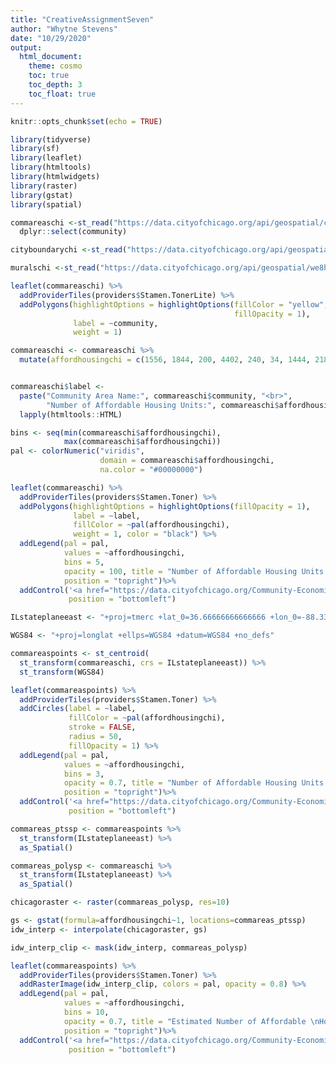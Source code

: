 ```yaml
---
title: "CreativeAssignmentSeven"
author: "Whytne Stevens"
date: "10/29/2020"
output: 
  html_document:
    theme: cosmo
    toc: true
    toc_depth: 3
    toc_float: true
---
```


```r
knitr::opts_chunk$set(echo = TRUE)
```


```r
library(tidyverse)
library(sf)
library(leaflet)
library(htmltools)
library(htmlwidgets)
library(raster)
library(gstat)
library(spatial)
```




```r
commareaschi <-st_read("https://data.cityofchicago.org/api/geospatial/cauq-8yn6?method=export&format=GeoJSON", quiet = TRUE) %>%
  dplyr::select(community)

```

```r
cityboundarychi <-st_read("https://data.cityofchicago.org/api/geospatial/ewy2-6yfk?method=export&format=GeoJSON")
```


```r
muralschi <-st_read("https://data.cityofchicago.org/api/geospatial/we8h-apcf?method=export&format=GeoJSON")
```



```r
leaflet(commareaschi) %>%
  addProviderTiles(providers$Stamen.TonerLite) %>%
  addPolygons(highlightOptions = highlightOptions(fillColor = "yellow", 
                                                  fillOpacity = 1),
              label = ~community, 
              weight = 1) 
```



```r
commareaschi <- commareaschi %>%
  mutate(affordhousingchi = c(1556, 1844, 200, 4402, 240, 34, 1444, 218, 1418, 1034, 146, 0, 760, 466, 200, 102, 258, 34, 522, 620, 0, 64, 746, 1654, 956, 1208, 1254, 1650, 2456, 2114, 2084, 78, 702, 2294, 0, 168, 1364, 32, 824, 324, 204, 614, 0, 0, 580, 0, 832, 124, 420, 172, 0, 404, 150, 232, 344, 0, 60, 170, 672, 156, 118, 0, 178, 682, 168, 1368, 48, 0, 170, 812, 0, 284, 0, 0, 0, 1008, 0))


commareaschi$label <- 
  paste("Community Area Name:", commareaschi$community, "<br>", 
        "Number of Affordable Housing Units:", commareaschi$affordhousingchi, "<br>") %>% 
  lapply(htmltools::HTML)

bins <- seq(min(commareaschi$affordhousingchi),
            max(commareaschi$affordhousingchi))
pal <- colorNumeric("viridis", 
                    domain = commareaschi$affordhousingchi,
                    na.color = "#00000000")

leaflet(commareaschi) %>%
  addProviderTiles(providers$Stamen.Toner) %>%
  addPolygons(highlightOptions = highlightOptions(fillOpacity = 1),
              label = ~label,
              fillColor = ~pal(affordhousingchi),
              weight = 1, color = "black") %>% 
  addLegend(pal = pal, 
            values = ~affordhousingchi,
            bins = 5,
            opacity = 100, title = "Number of Affordable Housing Units by Community Area",
            position = "topright")%>%
  addControl('<a href="https://data.cityofchicago.org/Community-Economic-Development/Affordable-Housing-Units-by-Community-Area/yvj4-y3fb">Data source</a>',
             position = "bottomleft")
```


```r
ILstateplaneeast <- "+proj=tmerc +lat_0=36.66666666666666 +lon_0=-88.33333333333333 +k=0.9999749999999999 +x_0=300000 +y_0=0 +ellps=GRS80 +units=m +no_defs"

WGS84 <- "+proj=longlat +ellps=WGS84 +datum=WGS84 +no_defs"

commareaspoints <- st_centroid(
  st_transform(commareaschi, crs = ILstateplaneeast)) %>%
  st_transform(WGS84)

leaflet(commareaspoints) %>%
  addProviderTiles(providers$Stamen.Toner) %>%
  addCircles(label = ~label,
             fillColor = ~pal(affordhousingchi),
             stroke = FALSE, 
             radius = 50, 
             fillOpacity = 1) %>% 
  addLegend(pal = pal, 
            values = ~affordhousingchi,
            bins = 3,
            opacity = 0.7, title = "Number of Affordable Housing Units by Community Area",
            position = "topright")%>%
  addControl('<a href="https://data.cityofchicago.org/Community-Economic-Development/Affordable-Housing-Units-by-Community-Area/yvj4-y3fb">Data source</a>',
             position = "bottomleft")
```


```r
commareas_ptssp <- commareaspoints %>%
  st_transform(ILstateplaneeast) %>%
  as_Spatial()

commareas_polysp <- commareaschi %>%
  st_transform(ILstateplaneeast) %>%
  as_Spatial()
```


```r
chicagoraster <- raster(commareas_polysp, res=10)
```


```r
gs <- gstat(formula=affordhousingchi~1, locations=commareas_ptssp)
idw_interp <- interpolate(chicagoraster, gs)

idw_interp_clip <- mask(idw_interp, commareas_polysp)
```


```r
leaflet(commareaspoints) %>%
  addProviderTiles(providers$Stamen.Toner) %>%
  addRasterImage(idw_interp_clip, colors = pal, opacity = 0.8) %>% 
  addLegend(pal = pal, 
            values = ~affordhousingchi,
            bins = 10,
            opacity = 0.7, title = "Estimated Number of Affordable \nHousing Units by Community Area",
            position = "topright")%>%
  addControl('<a href="https://data.cityofchicago.org/Community-Economic-Development/Affordable-Housing-Units-by-Community-Area/yvj4-y3fb">Data source</a>',
             position = "bottomleft")
```






